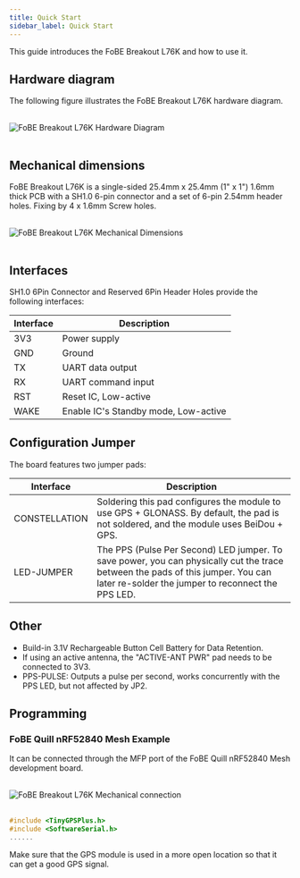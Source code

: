 ```yaml
---
title: Quick Start
sidebar_label: Quick Start
---
```


This guide introduces the FoBE Breakout L76K and how to use it.

## Hardware diagram

The following figure illustrates the FoBE Breakout L76K hardware diagram.

<br/>
<div style={{ textAlign: 'center' }}>
  <img src="/img/products/f2207-r1a.digram.png" alt="FoBE Breakout L76K Hardware Diagram" style={{ width: '80%', height: 'auto' }} />
</div>
<br/>

## Mechanical dimensions

FoBE Breakout L76K is a single-sided 25.4mm x 25.4mm (1" x 1") 1.6mm thick PCB with a SH1.0 6-pin connector and a set of 6-pin 2.54mm header holes. Fixing by 4 x 1.6mm Screw holes.

<br/>
<div style={{ textAlign: 'center' }}>
  <img src="/img/products/f2207-r1a.dimensions.png" alt="FoBE Breakout L76K Mechanical Dimensions" style={{ width: '80%', height: 'auto' }} />
</div>
<br/>

## Interfaces
SH1.0 6Pin Connector and Reserved 6Pin Header Holes provide the following interfaces:

  |Interface                           |Description |
  |-------------------------------|---------|
  |3V3 |Power supply       |
  |GND  |Ground       |
  |TX |UART data output       |
  |RX |UART command input       |
  |RST |Reset IC, Low-active      |
  |WAKE |Enable IC's Standby mode, Low-active       |

## Configuration Jumper

The board features two jumper pads:

|Interface                           |Description |
|-------------------------------|---------|
|CONSTELLATION |Soldering this pad configures the module to use GPS + GLONASS. By default, the pad is not soldered, and the module uses BeiDou + GPS. |
|LED-JUMPER |The PPS (Pulse Per Second) LED jumper. To save power, you can physically cut the trace between the pads of this jumper. You can later re-solder the jumper to reconnect the PPS LED. |

## Other
- Build-in 3.1V Rechargeable Button Cell Battery for Data Retention.
- If using an active antenna, the "ACTIVE-ANT PWR" pad needs to be connected to 3V3.
- PPS-PULSE: Outputs a pulse per second, works concurrently with the PPS LED, but not affected by JP2.

## Programming

### FoBE Quill nRF52840 Mesh Example
It can be connected through the MFP port of the FoBE Quill nRF52840 Mesh development board.

<br/>
<div style={{ textAlign: 'center' }}>
  <img src="/img/products/f2207-r1a.connection.png" alt="FoBE Breakout L76K Mechanical connection" style={{ width: '100%', height: 'auto' }} />
</div>
<br/>

```C++
#include <TinyGPSPlus.h>
#include <SoftwareSerial.h>
......
```

Make sure that the GPS module is used in a more open location so that it can get a good GPS signal.